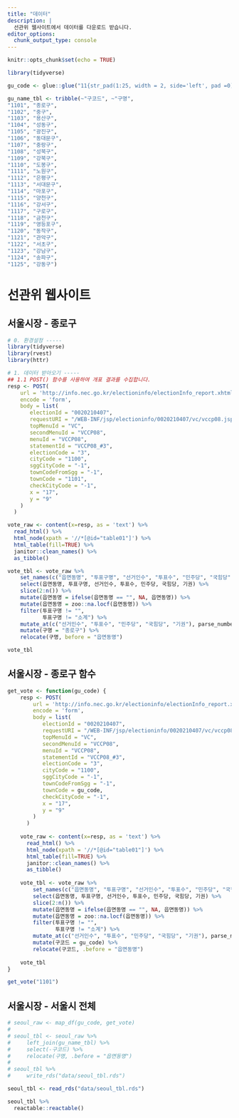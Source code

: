 ```yaml
---
title: "데이터"
description: |
  선관위 웹사이트에서 데이터를 다운로드 받습니다.
editor_options: 
  chunk_output_type: console
---
```


```r
knitr::opts_chunk$set(echo = TRUE)

library(tidyverse)

gu_code <- glue::glue("11{str_pad(1:25, width = 2, side='left', pad =0)}")

gu_name_tbl <- tribble(~"구코드", ~"구명",
"1101", "종로구",
"1102", "중구",
"1103", "용산구",
"1104", "성동구",
"1105", "광진구",
"1106", "동대문구",
"1107", "중랑구",
"1108", "성북구",
"1109", "강북구",
"1110", "도봉구",
"1111", "노원구",
"1112", "은평구",
"1113", "서대문구",
"1114", "마포구",
"1115", "양천구",
"1116", "강서구",
"1117", "구로구",
"1118", "금천구",
"1119", "영등포구",
"1120", "동작구",
"1121", "관악구",
"1122", "서초구",
"1123", "강남구",
"1124", "송파구",
"1125", "강동구")

```

# 선관위 웹사이트 

## 서울시장 - 종로구 

```r
# 0. 환경설정 -----
library(tidyverse)
library(rvest)
library(httr)

# 1. 데이터 받아오기 -----
## 1.1 POST() 함수를 사용하여 개표 결과를 수집합니다.
resp <- POST(
    url = 'http://info.nec.go.kr/electioninfo/electionInfo_report.xhtml',
    encode = 'form', 
    body = list(
       electionId = "0020210407",
       requestURI = "/WEB-INF/jsp/electioninfo/0020210407/vc/vccp08.jsp",
       topMenuId = "VC",
       secondMenuId = "VCCP08",
       menuId = "VCCP08",
       statementId = "VCCP08_#3",
       electionCode = "3",
       cityCode = "1100",
       sggCityCode = "-1",
       townCodeFromSgg = "-1",
       townCode = "1101",
       checkCityCode = "-1",
       x = "17",
       y = "9"
    )
  )

vote_raw <- content(x=resp, as = 'text') %>% 
  read_html() %>% 
  html_node(xpath = '//*[@id="table01"]') %>% 
  html_table(fill=TRUE) %>% 
  janitor::clean_names() %>% 
  as_tibble() 

vote_tbl <- vote_raw %>% 
    set_names(c("읍면동명", "투표구명", "선거인수", "투표수", "민주당", "국힘당", glue::glue("후보{1:10}"), "계", "무효", "기권")) %>% 
    select(읍면동명, 투표구명, 선거인수, 투표수, 민주당, 국힘당, 기권) %>% 
    slice(2:n()) %>% 
    mutate(읍면동명 = ifelse(읍면동명 == "", NA, 읍면동명)) %>% 
    mutate(읍면동명 = zoo::na.locf(읍면동명)) %>% 
    filter(투표구명 != "", 
           투표구명 != "소계") %>% 
    mutate_at(c("선거인수", "투표수", "민주당", "국힘당", "기권"), parse_number) %>% 
    mutate(구명 = "종로구") %>% 
    relocate(구명, before = "읍면동명")

vote_tbl
```

## 서울시장 - 종로구 함수

```r

get_vote <- function(gu_code) {
    resp <- POST(
        url = 'http://info.nec.go.kr/electioninfo/electionInfo_report.xhtml',
        encode = 'form', 
        body = list(
           electionId = "0020210407",
           requestURI = "/WEB-INF/jsp/electioninfo/0020210407/vc/vccp08.jsp",
           topMenuId = "VC",
           secondMenuId = "VCCP08",
           menuId = "VCCP08",
           statementId = "VCCP08_#3",
           electionCode = "3",
           cityCode = "1100",
           sggCityCode = "-1",
           townCodeFromSgg = "-1",
           townCode = gu_code,
           checkCityCode = "-1",
           x = "17",
           y = "9"
        )
      )
    
    vote_raw <- content(x=resp, as = 'text') %>% 
      read_html() %>% 
      html_node(xpath = '//*[@id="table01"]') %>% 
      html_table(fill=TRUE) %>% 
      janitor::clean_names() %>% 
      as_tibble() 
    
    vote_tbl <- vote_raw %>% 
        set_names(c("읍면동명", "투표구명", "선거인수", "투표수", "민주당", "국힘당", glue::glue("후보{1:10}"), "계", "무효", "기권")) %>% 
        select(읍면동명, 투표구명, 선거인수, 투표수, 민주당, 국힘당, 기권) %>% 
        slice(2:n()) %>% 
        mutate(읍면동명 = ifelse(읍면동명 == "", NA, 읍면동명)) %>% 
        mutate(읍면동명 = zoo::na.locf(읍면동명)) %>% 
        filter(투표구명 != "", 
               투표구명 != "소계") %>% 
        mutate_at(c("선거인수", "투표수", "민주당", "국힘당", "기권"), parse_number) %>% 
        mutate(구코드 = gu_code) %>% 
        relocate(구코드, .before = "읍면동명")
    
    vote_tbl    
}

get_vote("1101")

```


## 서울시장 - 서울시 전체

```r

# seoul_raw <- map_df(gu_code, get_vote)
# 
# seoul_tbl <- seoul_raw %>% 
#     left_join(gu_name_tbl) %>% 
#     select(-구코드) %>% 
#     relocate(구명, .before = "읍면동명")
# 
# seoul_tbl %>% 
#     write_rds("data/seoul_tbl.rds")

seoul_tbl <- read_rds("data/seoul_tbl.rds")

seoul_tbl %>% 
  reactable::reactable()
```




